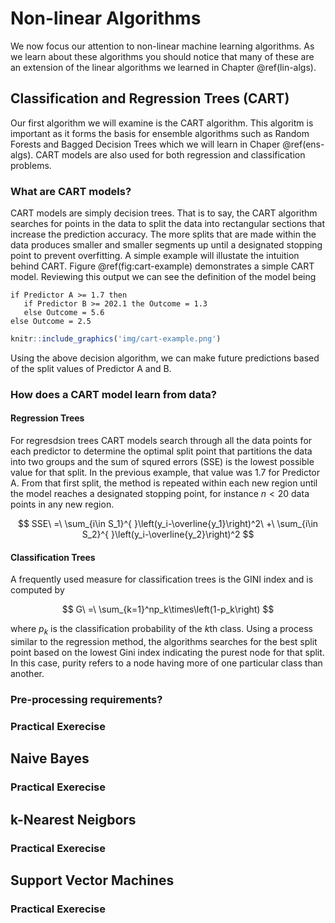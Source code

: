 # Non-linear Algorithms {#non-lin-algs}

We now focus our attention to non-linear machine learning algorithms. As we learn about these algorithms you should notice that many of these are an extension of the linear algorithms we learned in Chapter \@ref(lin-algs).  

## Classification and Regression Trees (CART)

Our first algorithm we will examine is the CART algorithm. This algoritm is important as it forms the basis for ensemble algorithms such as Random Forests and Bagged Decision Trees which we will learn in Chaper \@ref(ens-algs). CART models are also used for both regression and classification problems. 

### What are CART models? {-}

CART models are simply decision trees. That is to say, the CART algorithm searches for points in the data to split the data into rectangular sections that increase the prediction accuracy. The more splits that are made within the data produces smaller and smaller segments up until a designated stopping point to prevent overfitting. A simple example will illustate the intuition behind CART.  Figure \@ref(fig:cart-example) demonstrates a simple CART model. Reviewing this output we can see the definition of the model being

```
if Predictor A >= 1.7 then
   if Predictor B >= 202.1 the Outcome = 1.3
   else Outcome = 5.6
else Outcome = 2.5
```

```r
knitr::include_graphics('img/cart-example.png')
```

Using the above decision algorithm, we can make future predictions based of the split values of Predictor A and B. 

### How does a CART model learn from data? {-}

#### Regression Trees {-}

For regresdsion trees CART models search through all the data points for each predictor to determine the optimal split point that partitions the data into two groups and the sum of squred errors (SSE) is the lowest possible value for that split. In the previous example, that value was 1.7 for Predictor A. From that first split, the method is repeated within each new region until the model reaches a designated stopping point, for instance $n < 20$ data points in any new region. 

$$
SSE\ =\ \sum_{i\in S_1}^{ }\left(y_i-\overline{y_1}\right)^2\ +\ \sum_{i\in S_2}^{ }\left(y_i-\overline{y_2}\right)^2
$$

#### Classification Trees {-}

A frequently used measure for classification trees is the GINI index and is computed by

$$
G\ =\ \sum_{k=1}^np_k\times\left(1-p_k\right)
$$

where $p_k$ is the classification probability of the $k$th class. Using a process similar to the regression method, the algorithms searches for the best split point based on the lowest Gini index indicating the purest node for that split. In this case, purity refers to a node having more of one particular class than another. 

### Pre-processing requirements? {-}

### Practical Exerecise

## Naive Bayes

### Practical Exerecise

## k-Nearest Neigbors

### Practical Exerecise

## Support Vector Machines

### Practical Exerecise


